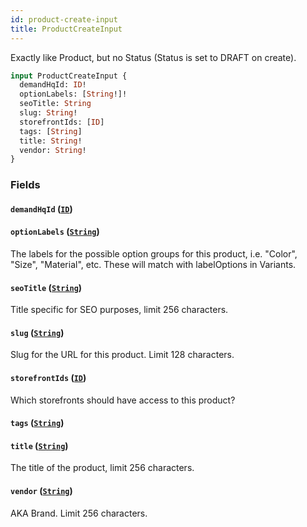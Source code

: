 ```yaml
---
id: product-create-input
title: ProductCreateInput
---
```



Exactly like Product, but no Status (Status is set to DRAFT on create).


```graphql
input ProductCreateInput {
  demandHqId: ID!
  optionLabels: [String!]!
  seoTitle: String
  slug: String!
  storefrontIds: [ID]
  tags: [String]
  title: String!
  vendor: String!
}
```


### Fields

#### `demandHqId` ([`ID`](/developers/demandhq-apis/demand-api/graphql/reference/scalars/id))




#### `optionLabels` ([`String`](/developers/demandhq-apis/demand-api/graphql/reference/scalars/string))

The labels for the possible option groups for this product, i.e. "Color", "Size", "Material", etc.
These will match with labelOptions in Variants.


#### `seoTitle` ([`String`](/developers/demandhq-apis/demand-api/graphql/reference/scalars/string))

Title specific for SEO purposes, limit 256 characters.


#### `slug` ([`String`](/developers/demandhq-apis/demand-api/graphql/reference/scalars/string))

Slug for the URL for this product. Limit 128 characters.


#### `storefrontIds` ([`ID`](/developers/demandhq-apis/demand-api/graphql/reference/scalars/id))

Which storefronts should have access to this product?


#### `tags` ([`String`](/developers/demandhq-apis/demand-api/graphql/reference/scalars/string))




#### `title` ([`String`](/developers/demandhq-apis/demand-api/graphql/reference/scalars/string))

The title of the product, limit 256 characters.


#### `vendor` ([`String`](/developers/demandhq-apis/demand-api/graphql/reference/scalars/string))

AKA Brand. Limit 256 characters.




